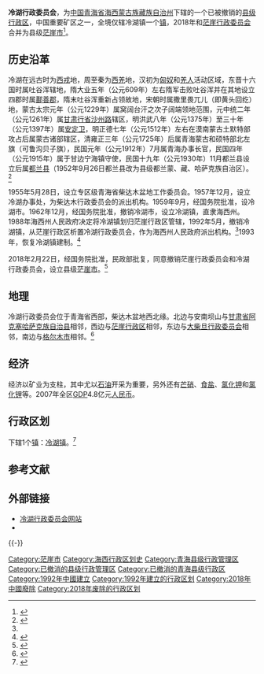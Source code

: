 {{Pathnav|中华人民共和国|青海省|海西蒙古族藏族自治州}}
{{Infobox China County
|map             = File:Location of Lenghu within Qinghai (China).png
|map_caption     = 冷湖行政委员会在青海省的地理位置
}}

'''冷湖行政委员会'''，为[[中国|中国]][[青海省|青海省]][[海西蒙古族藏族自治州|海西蒙古族藏族自治州]]下辖的一个已被撤销的[[县级行政区|县级行政区]]，中国重要矿区之一，全境仅辖冷湖镇一个[[镇|镇]]，2018年和[[茫崖行政委员会|茫崖行政委员会]]合并为县级[[茫崖市|茫崖市]]<ref>{{Cite web|url=http://images3.mca.gov.cn/www2017/file/201809/1536743902521.pdf|title=民政部文告2018年2-3月|accessdate=|author=|date=|publisher=|archive-url=https://web.archive.org/web/20181110200110/http://images3.mca.gov.cn/www2017/file/201809/1536743902521.pdf|archive-date=2018-11-10|dead-url=yes}}</ref>。
==历史沿革==
冷湖在远古时为[[西戎|西戎]]地，周至秦为[[西羌|西羌]]地，汉初为[[匈奴|匈奴]]和[[羌人|羌人]]活动区域，东晋十六国时属吐谷浑辖地，隋大业五年（公元609年）左右隋军击败吐谷浑并在其地设立四郡时属[[鄯善郡|鄯善郡]]，隋末吐谷浑重新占领故地，宋朝时属撒里畏兀儿（即黄头回纥）地，蒙古太宗元年（公元1229年）属窝阔台汗之次子阔端领地范围，元中统二年（公元1261年）属[[甘肃行省|甘肃行省]][[沙州路|沙州路]]辖区，明洪武八年（公元1375年）至三十年（公元1397年）属[[安定卫|安定卫]]，明正德七年（公元1512年）左右在漠南蒙古土默特部攻占后属蒙古诸部辖区，清雍正三年（公元1725年）后属青海蒙古和硕特部北左旗（可鲁沟贝子旗），民国元年（公元1912年）7月属青海办事长官，民国四年（公元1915年）属于甘边宁海镇守使，民国十九年（公元1930年）11月都兰县设立后属[[都兰县|都兰县]]（1952年9月26日都兰县改为县级都兰蒙、藏、哈萨克族自治区）。<ref name=《冷湖镇志》p=26-27>{{Harvnb|《冷湖镇志》|2003.12||p=26-27}}</ref>

1955年5月28日，设立专区级青海省柴达木盆地工作委员会。1957年12月，设立冷湖办事处，为柴达木行政委员会的派出机构。1959年9月，经国务院批准，设冷湖市。1962年12月，经国务院批准，撤销冷湖市，设立冷湖镇，直隶海西州。1988年海西州人民政府决定将冷湖镇划归茫崖行政区管辖，1992年5月，撤销冷湖镇，从茫崖行政区析置冷湖行政委员会，作为海西州人民政府派出机构。<ref name=《冷湖镇志》p=26-27></ref>1993年，恢复冷湖镇建制。<ref>{{Cite web|url=http://www.qh.xinhuanet.com/lenghu/lhjj.htm|title=冷湖介绍|accessdate=2020-12-17|archive-date=2020-07-14|archive-url=https://web.archive.org/web/20200714210650/http://www.qh.xinhuanet.com/lenghu/lhjj.htm|dead-url=no}}</ref>

2018年2月22日，经国务院批准，民政部批复，同意撤销茫崖行政委员会和冷湖行政委员会，设立县级[[茫崖市|茫崖市]]。<ref>{{Cite web|url=https://www.sohu.com/a/284893232_362042|title=青海省茫崖市今天正式挂牌 茫崖、冷湖行政委员会撤销 |accessdate=2020-12-17|date=2018-12-27}}</ref>

==地理==
冷湖行政委员会位于青海省西部，柴达木盆地西北缘。北边与安南坝山与[[甘肃省|甘肃省]][[阿克塞哈萨克族自治县|阿克塞哈萨克族自治县]]相邻，西边与[[茫崖行政区|茫崖行政区]]相邻，东边与[[大柴旦行政委员会|大柴旦行政委员会]]相邻，南边与[[格尔木市|格尔木市]]相邻。<ref name=《冷湖镇志》p=25>{{Harvnb|《冷湖镇志》|2003.12||p=25}}</ref>


{{Weather box|width=auto
|collapsed   =  
|open        =  
|metric first=y
|single line=y 
|location =  冷湖(1981−2010)
|Jan high C=-2.5
|Feb high C = 1.4
|Mar high C = 6.8
|Apr high C = 13.1
|May high C = 18.5
|Jun high C = 22.8
|Jul high C = 25.4
|Aug high C = 24.4
|Sep high C = 19.3
|Oct high C = 11.8
|Nov high C = 4.2
|Dec high C = -1.5
|year high C = 

|Jan mean C =  -12.0
|Feb mean C =  -8.0
|Mar mean C =  -2.2
|Apr mean C = 4.1
|May mean C = 10.3
|Jun mean C = 15.1
|Jul mean C = 17.7
|Aug mean C = 16.3
|Sep mean C = 10.8
|Oct mean C = 2.4
|Nov mean C = -5.6
|Dec mean C = -11.1
|year mean C =  

|Jan low C =-19.9
|Feb low C = -16.5
|Mar low C =-10.7
|Apr low C = -4.7
|May low C = 1.6
|Jun low C = 6.8
|Jul low C = 9.9
|Aug low C = 8.3
|Sep low C = 2.8
|Oct low C = -5.8
|Nov low C = -13.7
|Dec low C = -18.8
|year low C =  


|precipitation colour = green
|Jan precipitation mm =  0.4
|Feb precipitation mm =  0.2
|Mar precipitation mm = 0.3
|Apr precipitation mm =  0.4
|May precipitation mm = 1.7
|Jun precipitation mm =  2.8
|Jul precipitation mm = 4.5
|Aug precipitation mm = 2.6
|Sep precipitation mm =  2.0
|Oct precipitation mm =  0.2
|Nov precipitation mm =  0.1
|Dec precipitation mm =0.3
|unit precipitation days = 0.1 mm
|Jan precipitation days =  0.6
|Feb precipitation days =  0.2
|Mar precipitation days =  0.5
|Apr precipitation days =  0.2
|May precipitation days =  0.8
|Jun precipitation days =  2.2
|Jul precipitation days =  3.7
|Aug precipitation days =  2.2
|Sep precipitation days =  0.5
|Oct precipitation days =  0.2
|Nov precipitation days =  0.1
|Dec precipitation days =  0.6

| Jan humidity  =	36
| Feb humidity  =	29
| Mar humidity  =	27
| Apr humidity  =	23
| May humidity  =	25
| Jun humidity  =	28
| Jul humidity  =	32
| Aug humidity  =	30
| Sep humidity  =	29
| Oct humidity  =	29
| Nov humidity  =	32
| Dec humidity  =	38
| year humidity  =	

|Jan sun = 235.2 |Jan percentsun = 78
|Feb sun = 237.5 |Feb percentsun = 79
|Mar sun = 283.7 |Mar percentsun = 77
|Apr sun = 305.8 |Apr percentsun = 77
|May sun = 335.1 |May percentsun = 76
|Jun sun = 323.0 |Jun percentsun = 73
|Jul sun = 325.6 |Jul percentsun = 72
|Aug sun = 324.0 |Aug percentsun = 77
|Sep sun = 297.5 |Sep percentsun = 80
|Oct sun = 294.6 |Oct percentsun = 85
|Nov sun = 249.7 |Nov percentsun = 83
|Dec sun = 230.9 |Dec percentsun = 79
|source 1 = 中国天气网（1971-2000的降水天数和日照）
|source 2 = 中国气象数据网<ref name = Cityintro>{{cite web| url = https://data.cma.cn/data/weatherBk.html| script-title=zh: 冷湖- 气象数据 -中国气象数据网| publisher = Weather China| language = zh-cn| access-date = 2012-06-17}}</ref>
}}

==经济==
经济以矿业为支柱，其中尤以[[石油|石油]]开采为重要，另外还有[[芒硝|芒硝]]、[[食盐|食盐]]、[[氯化钾|氯化钾]]和[[氯化锂|氯化锂]]等。2007年全区[[GDP|GDP]]4.8亿元[[人民币|人民币]]。

== 行政区划 ==
{{PAGENAMEBASE}}下辖1个[[镇|镇]]：[[冷湖镇|冷湖镇]]。<ref>{{Cite web|url=http://www.stats.gov.cn/tjsj/tjbz/tjyqhdmhcxhfdm/2017/63/28/632858.html|title=2017年统计用区划代码和城乡划分代码：冷湖镇|accessdate=2020-12-17}}</ref>

== 参考文献 ==
{{Reflist}}

== 外部链接 ==
* [https://web.archive.org/web/20080514162307/http://www.hxlh.gov.cn/ 冷湖行政委员会网站]
*{{Cite book| last=《冷湖镇志》编纂委员会编| title=《冷湖镇志》| publisher=三秦出版社| year=2003.12}}
{{-}}
{{青海行政区划}}
{{冷湖行政区行政区划}}
[[Category:茫崖市|Category:茫崖市]]
[[Category:海西行政区划史|Category:海西行政区划史]]
[[Category:青海县级行政管理区|Category:青海县级行政管理区]]
[[Category:已撤消的县级行政管理区|Category:已撤消的县级行政管理区]]
[[Category:已撤消的青海县级行政区|Category:已撤消的青海县级行政区]]
[[Category:1992年中國建立|Category:1992年中國建立]]
[[Category:1992年建立的行政区划|Category:1992年建立的行政区划]]
[[Category:2018年中國廢除|Category:2018年中國廢除]]
[[Category:2018年废除的行政区划|Category:2018年废除的行政区划]]